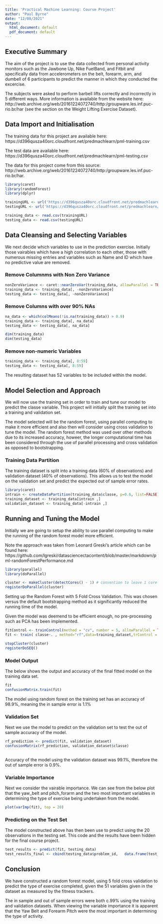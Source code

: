 ```yaml
---
title: 'Practical Machine Learning: Course Project'
author: "Paul Byrne"
date: "12/08/2021"
output:
  html_document: default
  pdf_document: default
---
```


## Executive Summary
The aim of the project is to use the data collected from personal activity monitors such as the 
Jawbone Up, Nike FuelBand, and Fitbit and specifically data from accelerometers on the belt, forearm, arm, and dumbell of 6 participants to predict the manner in which they conducted the excercise.

The subjects were asked to perform barbell lifts correctly and incorrectly in 5 different ways. More information is available from the website here: http://web.archive.org/web/20161224072740/http:/groupware.les.inf.puc-rio.br/har (see the section on the Weight Lifting Exercise Dataset).

## Data Import and Initialisation
The training data for this project are available here:
https://d396qusza40orc.cloudfront.net/predmachlearn/pml-training.csv

The test data are available here:
https://d396qusza40orc.cloudfront.net/predmachlearn/pml-testing.csv

The data for this project come from this source: http://web.archive.org/web/20161224072740/http:/groupware.les.inf.puc-rio.br/har.


``` r
library(caret)
library(randomForest)
library(dplyr)

trainingURL <- url('https://d396qusza40orc.cloudfront.net/predmachlearn/pml-training.csv')
testingURL <- url('https://d396qusza40orc.cloudfront.net/predmachlearn/pml-testing.csv' )

training_data <- read.csv(trainingURL)
testing_data <- read.csv(testingURL)
```

## Data Cleansing and Selecting Variables
We next decide which variables to use in the prediction exercise. 
Initially those vairables which have a high correlation to each other, those with numerous missing entries and variables such as Name and ID which have no predictive value are removed.

### Remove Columnms with Non Zero Variance
```r
nonZeroVariance <- caret::nearZeroVar(training_data, allowParallel = TRUE)
training_data <- training_data[, -nonZeroVariance]
testing_data <- testing_data[, -nonZeroVariance]
```

### Remove Columns with over 90% NAs
``` r
na_data <- which(colMeans(!is.na(training_data)) > 0.9)
training_data <- training_data[, na_data]
testing_data <- testing_data[, na_data]

dim(training_data)
dim(testing_data)
```

### Remove non-numeric Variables
``` r
training_data <- training_data[, 8:59]
testing_data <- testing_data[, 8:59]

```

The resulting dataset has 52 variables to be included within the model.

## Model Selection and Approach
We will now use the training set in order to train and tune our model to predict the classe variable.
This project will initially split the training set into a training and validation set.

The model selected will be the random forest, using parallel computing to make it more efficient and also then will consider using cross validation to tune the model. The random forest method was used over other methods due to its increased accuracy, howeer, the longer computational time has been considered through the use of parallel processing and cross validation as opposed to bootstrapping.

### Training Data Partition
The training dataset is split into a training data (60% of observations) and validation dataset (40% of observations). This allows us to test the model on the validation set and predict the expected out of sample error rates.

``` r
library(caret)
intrain <- createDataPartition(training_data$classe, p=0.6, list=FALSE)
training_dataset <- training_data[intrain ,]
validation_dataset <- training_data[-intrain ,]
```

## Running and Tuning the Model
Initially we are going to setup the ability to use parallel computing to make the running of the random forest model more efficient.

Note the approach was taken from Leonard Greski's article which can be found here:
https://github.com/lgreski/datasciencectacontent/blob/master/markdown/pml-randomForestPerformance.md

``` r
library(parallel)
library(doParallel)

cluster <- makeCluster(detectCores() - 1) # convention to leave 1 core for OS
registerDoParallel(cluster)
```
Setting up the Random Forest with 5 Fold Cross Validation. This was chosen versus the default bootstrapping method as it significantly reduced the running time of the model.

Given the model was deemend to be efficient enough, no pre-processing such as PCA has been implemented.

```r
fitControl <- trainControl(method = "cv", number = 5, allowParallel = TRUE)
fit <- train( classe~. , method="rf",data=training_dataset,trControl = fitControl)

stopCluster(cluster)
registerDoSEQ()
```

### Model Output
The below shows the output and accuracy of the final fitted model on the training data set.
``` r
fit
confusionMatrix.train(fit)
```

The model using random forest on the training set has an accuracy of 98.9%, meaning the in sample error is 1.1%

### Validation Set
Next we use the model to predict on the validation set to test the out of sample accuracy of the model.

``` r

rf_prediction <- predict(fit, validation_dataset)
confusionMatrix(rf_prediction, validation_dataset$classe)
        
```

Accuracy of the model using the validation dataset was 99.1%, therefore the out of sample error is 0.9%.

### Variable Importance
Next we consider the vairable importance. We can see from the below plot that the yaw_belt and pitch_forarm and the two most important variables in determining the type of exercise being undertaken from the model.

``` r
plot(varImp(fit), top = 20)
```

### Predicting on the Test Set
The model constructed above has then been use to predict using the 20 observations in the testing set.
This code and the results have been hidden for the final course project.

``` r

test_results <- predict(fit, testing_data)
test_results_final <- cbind(testing_data$problem_id,   data.frame(test_results))

```

## Conclusion
We have constructed a random forest model, using 5 fold cross validation to predict the type of exercise completed, given the 51 variables given in the dataset as measured by the fitness trackers.

The in sample and out of sample errors were both c.99% using the training and validation datasets.
When viewing the variable importance it is apparent that the Yaw Belt and Forearm Pitch were the most important in determining the type of activity.



